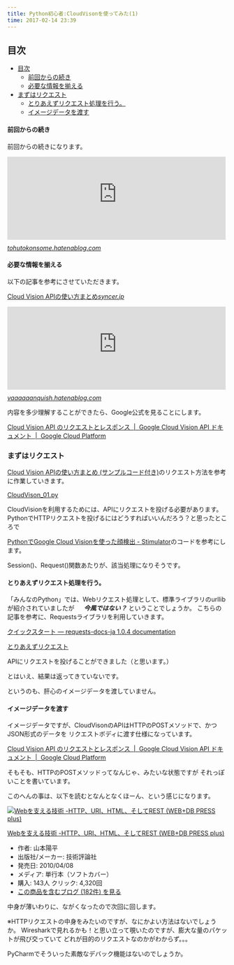 ```yaml
---
title: Python初心者:CloudVisonを使ってみた(1)
time: 2017-02-14 23:39
---
```


## 目次

- [目次](#%E7%9B%AE%E6%AC%A1)
  - [前回からの続き](#%E5%89%8D%E5%9B%9E%E3%81%8B%E3%82%89%E3%81%AE%E7%B6%9A%E3%81%8D)
  - [必要な情報を揃える](#%E5%BF%85%E8%A6%81%E3%81%AA%E6%83%85%E5%A0%B1%E3%82%92%E6%8F%83%E3%81%88%E3%82%8B)
- [まずはリクエスト](#%E3%81%BE%E3%81%9A%E3%81%AF%E3%83%AA%E3%82%AF%E3%82%A8%E3%82%B9%E3%83%88)
  - [とりあえずリクエスト処理を行う。](#%E3%81%A8%E3%82%8A%E3%81%82%E3%81%88%E3%81%9A%E3%83%AA%E3%82%AF%E3%82%A8%E3%82%B9%E3%83%88%E5%87%A6%E7%90%86%E3%82%92%E8%A1%8C%E3%81%86)
  - [イメージデータを渡す](#%E3%82%A4%E3%83%A1%E3%83%BC%E3%82%B8%E3%83%87%E3%83%BC%E3%82%BF%E3%82%92%E6%B8%A1%E3%81%99)

#### 前回からの続き

前回からの続きになります。

<iframe src="http://tohutokonsome.hatenablog.com/embed/2017/02/14/201936" title="Python初心者:CloudVisonを使ってみることにしました - 豆腐とコンソメ" class="embed-card embed-blogcard" scrolling="no" frameborder="0" style="display: block; width: 100%; height: 190px; max-width: 500px; margin: 10px 0px;"></iframe><cite class="hatena-citation"><a href="http://tohutokonsome.hatenablog.com/entry/2017/02/14/201936">tohutokonsome.hatenablog.com</a></cite>

#### 必要な情報を揃える

以下の記事を参考にさせていただきます。

[Cloud Vision APIの使い方まとめ](https://syncer.jp/cloud-vision-api)<cite class="hatena-citation"><a href="https://syncer.jp/cloud-vision-api">syncer.jp</a></cite>

<iframe src="http://vaaaaaanquish.hatenablog.com/embed/2016/08/08/160353" title="PythonでGoogle Cloud Visionを使った顔検出 - Stimulator" class="embed-card embed-blogcard" scrolling="no" frameborder="0" style="display: block; width: 100%; height: 190px; max-width: 500px; margin: 10px 0px;"></iframe><cite class="hatena-citation"><a href="http://vaaaaaanquish.hatenablog.com/entry/2016/08/08/160353">vaaaaaanquish.hatenablog.com</a></cite>

内容を多少理解することができたら、Google公式を見ることにします。

[Cloud Vision API のリクエストとレスポンス &nbsp;|&nbsp; Google Cloud Vision API ドキュメント &nbsp;|&nbsp; Google Cloud Platform](https://cloud.google.com/vision/docs/requests-and-responses?hl=ja)

### まずはリクエスト

[Cloud Vision APIの使い方まとめ (サンプルコード付き)](https://syncer.jp/cloud-vision-api)のリクエスト方法を参考に作業していきます。

<script src="https://gist.github.com/4792b71adfbac7ad2685ebd90b33020e.js"> </script>

[CloudVison\_01.py](https://gist.github.com/4792b71adfbac7ad2685ebd90b33020e)

CloudVisionを利用するためには、APIにリクエストを投げる必要があります。 PythonでHTTPリクエストを投げるにはどうすればいいんだろう？と思ったところで

[PythonでGoogle Cloud Visionを使った顔検出 - Stimulator](http://vaaaaaanquish.hatenablog.com/entry/2016/08/08/160353)のコードを参考にします。

Session()、Request()関数あたりが、該当処理になりそうです。

#### とりあえずリクエスト処理を行う。

「みんなのPython」では、Webリクエスト処理として、標準ライブラリのurllibが紹介されていましたが 　 **_今風ではない？_** ということでしょうか。 こちらの記事を参考に、Requestsライブラリを利用していきます。

[クイックスタート — requests-docs-ja 1.0.4 documentation](http://requests-docs-ja.readthedocs.io/en/latest/user/quickstart/)

<script src="https://gist.github.com/707c5e61a4989ac51c04195c3fcac157.js"> </script>

[とりあえずリクエスト](https://gist.github.com/707c5e61a4989ac51c04195c3fcac157)

APIにリクエストを投げることができました（と思います。）

とはいえ、結果は返ってきていないです。

というのも、肝心のイメージデータを渡していません。

#### イメージデータを渡す

イメージデータですが、CloudVisonのAPIはHTTPのPOSTメソッドで、かつJSON形式のデータを リクエストボディに渡す仕様になっています。

[Cloud Vision API のリクエストとレスポンス &nbsp;|&nbsp; Google Cloud Vision API ドキュメント &nbsp;|&nbsp; Google Cloud Platform](https://cloud.google.com/vision/docs/requests-and-responses?hl=ja#post_requests)

そもそも、HTTPのPOSTメソッドってなんじゃ、みたいな状態ですが それっぽいことを書いています。

このへんの事は、以下を読むとなんとなくほーん、という感じになります。

[![Webを支える技術 -HTTP、URI、HTML、そしてREST (WEB+DB PRESS plus)](https://images-fe.ssl-images-amazon.com/images/I/51qo6pgjaSL._SL160_.jpg "Webを支える技術 -HTTP、URI、HTML、そしてREST (WEB+DB PRESS plus)")](http://www.amazon.co.jp/exec/obidos/ASIN/4774142042/hatena-blog-22/)

[Webを支える技術 -HTTP、URI、HTML、そしてREST (WEB+DB PRESS plus)](http://www.amazon.co.jp/exec/obidos/ASIN/4774142042/hatena-blog-22/)

- 作者: 山本陽平
- 出版社/メーカー: 技術評論社
- 発売日: 2010/04/08
- メディア: 単行本（ソフトカバー）
- 購入: 143人 クリック: 4,320回
- [この商品を含むブログ (182件) を見る](http://d.hatena.ne.jp/asin/4774142042/hatena-blog-22)

中身が薄いわりに、ながくなったので次回に回します。

※HTTPリクエストの中身をみたいのですが、なにかよい方法はないでしょうか。 Wiresharkで見れるかも！と思い立って覗いたのですが、膨大な量のパケットが飛び交っていて どれが目的のリクエストなのかがわからず。。。

PyCharmでそういった素敵なデバック機能はないのでしょうか。
